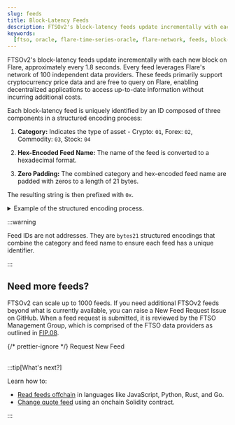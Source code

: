 ```yaml
---
slug: feeds
title: Block-Latency Feeds
description: FTSOv2's block-latency feeds update incrementally with each new block on Flare, approximately every 1.8 seconds.
keywords:
  [ftso, oracle, flare-time-series-oracle, flare-network, feeds, block-latency]
---
```



FTSOv2's block-latency feeds update incrementally with each new block on Flare, approximately every 1.8 seconds. Every feed leverages Flare's network of 100 independent data providers. These feeds primarily support cryptocurrency price data and are free to query on Flare, enabling decentralized applications to access up-to-date information without incurring additional costs.

Each block-latency feed is uniquely identified by an ID composed of three components in a structured encoding process:

1. **Category:** Indicates the type of asset - Crypto: `01`, Forex: `02`, Commodity: `03`, Stock: `04`

2. **Hex-Encoded Feed Name:** The name of the feed is converted to a hexadecimal format.

3. **Zero Padding:** The combined category and hex-encoded feed name are padded with zeros to a length of 21 bytes.

The resulting string is then prefixed with `0x`.

<details>
<summary>Example of the structured encoding process.</summary>

Taking the feed name `FLR/USD`:

- **Category**: `01` (Crypto)
- **Hex-Encoded Feed Name**: `464c522f555344` (hexadecimal representation of `FLR/USD`)
- **Zero Padding**: The category and hex-encoded feed name combined and padded: `01464c522f55534400000000000000000000000000`
- **Final ID**: Adding the `0x` prefix results in `0x01464c522f55534400000000000000000000000000`

<Tabs block>
  <TabItem value="Solidity" label="Solidity" default>

    <CodeBlock language="solidity" title="GetFeedId.sol">
      {GetFeedIdSol}
    </CodeBlock>

  </TabItem>
  <TabItem value="Javascript" label="Javascript">

    <CodeBlock language="javascript" title="get_feed_id.js">
      {GetFeedIdJS}
    </CodeBlock>

  </TabItem>
  <TabItem value="Python" label="Python">

    <CodeBlock language="python" title="get_feed_id.py">
      {GetFeedIdPy}
    </CodeBlock>

  </TabItem>
    <TabItem value="Rust" label="Rust">

    <CodeBlock language="rust" title="get_feed_id.rs">
      {GetFeedIdRs}
    </CodeBlock>

  </TabItem>
    <TabItem value="Go" label="Go">

    <CodeBlock language="go" title="get_feed_id.go">
      {GetFeedIdGo}
    </CodeBlock>

  </TabItem>
</Tabs>

</details>

:::warning

Feed IDs are not addresses. They are `bytes21` structured encodings that combine the category and feed name to ensure each feed has a unique identifier.

:::

<BlockLatencyFeeds />

## Need more feeds?

FTSOv2 can scale up to 1000 feeds. If you need additional FTSOv2 feeds beyond what is currently available, you can raise a New Feed Request Issue on GitHub. When a feed request is submitted, it is reviewed by the FTSO Management Group, which is comprised of the FTSO data providers as outlined in [FIP.08](https://proposals.flare.network/FIP/FIP_8.html#222-through-the-ftso-management-group).

{/* prettier-ignore */}
<NewGithubIssue issueType="feed_request">Request New Feed</NewGithubIssue>
<br></br>

:::tip[What's next?]

Learn how to:

- [Read feeds offchain](./guides/read-feeds-offchain) in languages like JavaScript, Python, Rust, and Go.
- [Change quote feed](./guides/change-quote-feed) using an onchain Solidity contract.

:::
